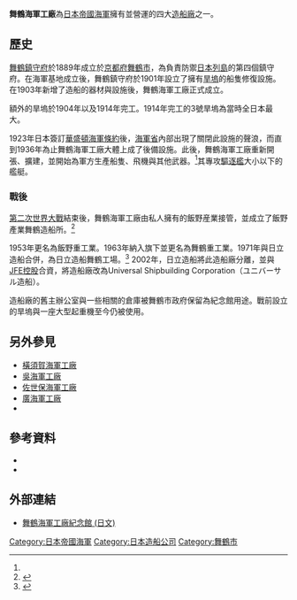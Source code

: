 '''舞鶴海軍工廠'''為[[日本帝國海軍|日本帝國海軍]]擁有並營運的四大[[造船廠|造船廠]]之一。

==歷史==
[[舞鶴鎮守府|舞鶴鎮守府]]於1889年成立於[[京都府|京都府]][[舞鶴市|舞鶴市]]，為負責防禦[[日本列島|日本列島]]的第四個鎮守府。在海軍基地成立後，舞鶴鎮守府於1901年設立了擁有[[旱塢|旱塢]]的船隻修復設施。在1903年新增了造船的器材與設施後，舞鶴海軍工廠正式成立。

額外的旱塢於1904年以及1914年完工。1914年完工的3號旱塢為當時全日本最大。

1923年日本簽訂[[華盛頓海軍條約|華盛頓海軍條約]]後，[[海軍省|海軍省]]內部出現了關閉此設施的聲浪，而直到1936年為止舞鶴海軍工廠大體上成了後備設施。此後，舞鶴海軍工廠重新開張、擴建，並開始為軍方生產船隻、飛機與其他武器。<ref name=role/>其專攻[[驅逐艦|驅逐艦]]大小以下的艦艇。

===戰後===
[[第二次世界大戰|第二次世界大戰]]結束後，舞鶴海軍工廠由私人擁有的飯野産業接管，並成立了飯野產業舞鶴造船所。<ref name=role>{{cite web |url=http://www.aipt.org/jasc/Resources/Economics/The%20Contributions%20and%20Roles%20of%20Industrial%20Policy%20in%20Postwar%20Japanese%20Economic%20Development.pdf |title=The Contributions and Roles of Industrial Policy in Postwar Japanese Economic Development |format=PDF |date= |accessdate=2012-05-23 |archive-date=2013-12-24 |archive-url=https://web.archive.org/web/20131224100133/http://www.aipt.org/jasc/Resources/Economics/The%20Contributions%20and%20Roles%20of%20Industrial%20Policy%20in%20Postwar%20Japanese%20Economic%20Development.pdf |dead-url=yes }}</ref>

1953年更名為飯野重工業。1963年納入{{link-en|日立造船|Hitachi Zosen Corporation}}旗下並更名為舞鶴重工業。1971年與日立造船合併，為日立造船舞鶴工場。<ref>{{cite web |url=http://nippon.zaidan.info/seikabutsu/2003/00171/contents/0007.htm |title=Shipbuilding in Japan 2003 |publisher=Nippon.zaidan.info |date= |accessdate=2012-05-23 |archive-date=2020-11-28 |archive-url=https://web.archive.org/web/20201128053927/http://nippon.zaidan.info/seikabutsu/2003/00171/contents/0007.htm |dead-url=no }}</ref>
2002年，日立造船將此造船廠分離，並與[[JFE控股|JFE控股]]合資，將造船廠改為Universal Shipbuilding Corporation（ユニバーサル造船）。

造船廠的舊主辦公室與一些相關的倉庫被舞鶴市政府保留為紀念館用途。戰前設立的旱塢與一座大型起重機至今仍被使用。

==另外參見==
*[[橫須賀海軍工廠|橫須賀海軍工廠]]
*[[吳海軍工廠|吳海軍工廠]]
*[[佐世保海軍工廠|佐世保海軍工廠]]
*[[廣海軍工廠|廣海軍工廠]]
*{{link-en|豐川海軍工廠|Toyokawa Naval Arsenal}}

==參考資料==
{{reflist}}
*{{cite book
 | last = Chamberlain
 | first = Basil Hall
 | year = 1905
 | title = Things Japanese: Being Notes On Various Subjects Connected With Japan, For The Use Of Travelers And Others
 | publisher = Tuttle
 | location =
 | id =
}}
*{{cite book
 | last = Samuels
 | first = Richard J.
 | year = 1996
 | title = "Rich Nation, Strong Army": National Security and the Technological Transformation of Japan
 | publisher = [[Cornell_University_Press|Cornell University Press]]
 | location =
 | isbn = 0-8014-9994-1
}}

==外部連結==
* [http://www.asahi-net.or.jp/~KU3N-KYM/heiki9/maiduru/maiduru.html 舞鶴海軍工廠紀念館 (日文)]{{dead link|date=2018年1月 |bot=InternetArchiveBot |fix-attempted=yes }}

{{coord|35.474|N|135.402|E|type:landmark_region:JP|display=title}}

[[Category:日本帝國海軍|Category:日本帝國海軍]]
[[Category:日本造船公司|Category:日本造船公司]]
[[Category:舞鶴市|Category:舞鶴市]]